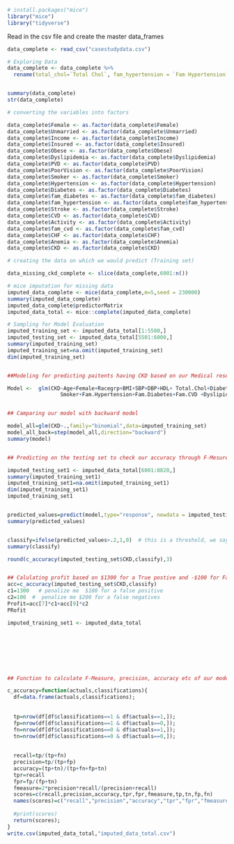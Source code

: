 ```{r}
# install.packages("mice")
library("mice")
library("tidyverse")
```

Read in the csv file and create the master data_frames

```{r}
data_complete <- read_csv("casestudydata.csv")

# Exploring Data
data_complete <- data_complete %>% 
  rename(total_chol=`Total Chol`, fam_hypertension = `Fam Hypertension`, fam_diabetes = `Fam Diabetes`, fam_cvd = `Fam CVD`)


summary(data_complete)
str(data_complete)
```


```{r}


# converting the variables into factors

data_complete$Female <- as.factor(data_complete$Female)
data_complete$Unmarried <- as.factor(data_complete$Unmarried)
data_complete$Income <- as.factor(data_complete$Income)
data_complete$Insured <- as.factor(data_complete$Insured)
data_complete$Obese <- as.factor(data_complete$Obese)
data_complete$Dyslipidemia <- as.factor(data_complete$Dyslipidemia)
data_complete$PVD <- as.factor(data_complete$PVD)
data_complete$PoorVision <- as.factor(data_complete$PoorVision)
data_complete$Smoker <- as.factor(data_complete$Smoker)
data_complete$Hypertension <- as.factor(data_complete$Hypertension)
data_complete$Diabetes <- as.factor(data_complete$Diabetes)
data_complete$fam_diabetes <- as.factor(data_complete$fam_diabetes)
data_complete$fam_hypertension <- as.factor(data_complete$fam_hypertension)
data_complete$Stroke <- as.factor(data_complete$Stroke)
data_complete$CVD <- as.factor(data_complete$CVD)
data_complete$Activity <- as.factor(data_complete$Activity)
data_complete$fam_cvd <- as.factor(data_complete$fam_cvd)
data_complete$CHF <- as.factor(data_complete$CHF)
data_complete$Anemia <- as.factor(data_complete$Anemia)
data_complete$CKD <- as.factor(data_complete$CKD)

# creating the data on which we would predict (Training set)

data_missing_ckd_complete <- slice(data_complete,6001:n())
```



```{r}
# mice imputation for missing data
imputed_data_complete <- mice(data_complete,m=5,seed = 230000)
summary(imputed_data_complete)
imputed_data_complete$predictorMatrix
imputed_data_total <- mice::complete(imputed_data_complete)

```

```{r}
# Sampling for Model Evaluation
imputed_training_set <- imputed_data_total[1:5500,]
imputed_testing_set <- imputed_data_total[5501:6000,]
summary(imputed_training_set)
imputed_training_set=na.omit(imputed_training_set)
dim(imputed_training_set)


##Modeling for predicting paitents having CKD based on our Medical research and Dataset

Model <-  glm(CKD~Age+Female+Racegrp+BMI+SBP+DBP+HDL+ Total.Chol+Diabetes+Hypertension+CHF+
                 Smoker+Fam.Hypertension+Fam.Diabetes+Fam.CVD +Dyslipidemia+ Stroke + CVD + PVD + Obese +Anemia ,data,family = "binomial")


## Camparing our model with backward model

model_all=glm(CKD~.,family="binomial",data=imputed_training_set)
model_all_back=step(model_all,direction="backward")
summary(model)


## Predicting on the testing set to check our accuracy through F-Mesure and ROC

imputed_testing_set1 <- imputed_data_total[6001:8820,]
summary(imputed_training_set1)
imputed_training_set1=na.omit(imputed_training_set1)
dim(imputed_training_set1)
imputed_training_set1


predicted_values=predict(model,type="response", newdata = imputed_testing_set1)  # predicts for ALL in sample data
summary(predicted_values)


classify=ifelse(predicted_values>.2,1,0)  # this is a threshold, we say if probability >20% , then say "yes"
summary(classify)

round(c_accuracy(imputed_testing_set$CKD,classify),3)


## Calulating profit based on $1300 for a True postive and -$100 for False positive
acc=c_accuracy(imputed_testing_set$CKD,classify)
c1=1300   # penalize me  $100 for a false positive
c2=100  #  penalize me $200 for a false negatives
Profit=acc[7]*c1+acc[9]*c2
PRofit


```

```{r}
imputed_training_set1 <- imputed_data_total








## Function to calculate F-Measure, precision, accuracy etc of our model

c_accuracy=function(actuals,classifications){
  df=data.frame(actuals,classifications);
  
  
  tp=nrow(df[df$classifications==1 & df$actuals==1,]);        
  fp=nrow(df[df$classifications==1 & df$actuals==0,]);
  fn=nrow(df[df$classifications==0 & df$actuals==1,]);
  tn=nrow(df[df$classifications==0 & df$actuals==0,]); 
  
  
  recall=tp/(tp+fn)
  precision=tp/(tp+fp)
  accuracy=(tp+tn)/(tp+fn+fp+tn)
  tpr=recall
  fpr=fp/(fp+tn)
  fmeasure=2*precision*recall/(precision+recall)
  scores=c(recall,precision,accuracy,tpr,fpr,fmeasure,tp,tn,fp,fn)
  names(scores)=c("recall","precision","accuracy","tpr","fpr","fmeasure","tp","tn","fp","fn")
  
  #print(scores)
  return(scores);
}
write.csv(imputed_data_total,"imputed_data_total.csv")
```





